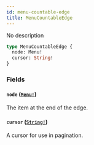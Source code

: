 ```yaml
---
id: menu-countable-edge
title: MenuCountableEdge
---
```


No description

```graphql
type MenuCountableEdge {
  node: Menu!
  cursor: String!
}
```

### Fields

#### `node` ([`Menu!`](/developer/api-reference/objects/menu))

The item at the end of the edge.

#### `cursor` ([`String!`](/developer/api-reference/scalars/string))

A cursor for use in pagination.
